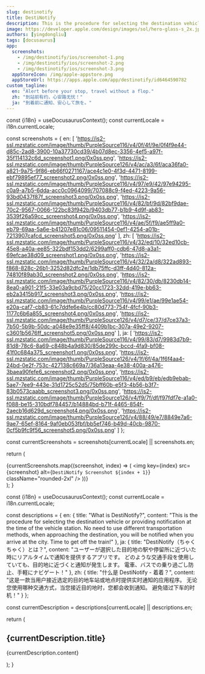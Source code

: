 ```yaml
---
slug: destinotify
title: DestiNotify
description: This is the procedure for selecting the destination vehicle or providing notification at the time of the vehicle station. No need to use different transportation methods, when approaching the destination, you will be notified when you arrive at the city. Time to get off the train!
image: https://developer.apple.com/design/images/sol/hero-glass-s_2x.jpg
authors: [yingdongliu]
tags: [docusaurus]
app:
  screenshots: 
    - /img/destinotify/ios/screenshot-1.png
    - /img/destinotify/ios/screenshot-2.png
    - /img/destinotify/ios/screenshot-3.png
  appStoreIcon: /img/apple-appstore.png
  appStoreUrl: https://apps.apple.com/app/destinotify/id6464590782
custom_tagline:
  en: "Alert before your stop, travel without a flop."
  zh: "到站前有约，心安路无忧！"
  ja: "到着前に通知、安心して旅を。"
---
```



  const {i18n} = useDocusaurusContext();
  const currentLocale = i18n.currentLocale;
  
  const screenshots = {
    en: [
      'https://is2-ssl.mzstatic.com/image/thumb/PurpleSource116/v4/0f/4f/9e/0f4f9e44-d85c-2ad8-3900-10a37730cd39/4b07d8ec-3356-4ef5-a97f-35f114132c6d_screenshot1.png/0x0ss.png',
      'https://is2-ssl.mzstatic.com/image/thumb/PurpleSource126/v4/ac/a3/6f/aca36fa0-a821-9a75-9f86-eb66f0271167/ace4c1e0-4f3d-4471-8199-ebf79895ef77_screenshot2.png/0x0ss.png',
      'https://is2-ssl.mzstatic.com/image/thumb/PurpleSource116/v4/97/e9/42/97e94295-c0a9-a7b5-6dda-acc0c0964099/707088c9-f4ed-4223-9a56-93bd0437f87f_screenshot3.png/0x0ss.png',
      'https://is2-ssl.mzstatic.com/image/thumb/PurpleSource116/v4/82/bf/9d/82bf9dae-70c2-9567-0066-122bc83f942b/9403db77-b1b9-4d9f-ab83-3539f26a59cc_screenshot4.png/0x0ss.png',
      'https://is2-ssl.mzstatic.com/image/thumb/PurpleSource116/v4/ae/5f/f9/ae5ff9a0-eb79-69aa-5a6e-b41207e81c06/09511454-0ef1-4254-a01b-7213907cafcd_screenshot5.png/0x0ss.png'
    ],
    zh: [
      'https://is2-ssl.mzstatic.com/image/thumb/PurpleSource116/v4/32/ed/10/32ed10cb-45e8-a40a-ee85-322bdf153dd2/6299aff0-cdb6-47d8-a3a1-69efcae38d09_screenshot1.png/0x0ss.png',
      'https://is2-ssl.mzstatic.com/image/thumb/PurpleSource116/v4/32/2a/d8/322ad893-f868-828c-26b1-3252d82dfc2e/1db75ffc-d3ff-4d40-812a-74810f89ab30_screenshot2.png/0x0ss.png',
      'https://is2-ssl.mzstatic.com/image/thumb/PurpleSource116/v4/82/30/db/8230db14-8ea0-a901-21f5-33e03a9cbd75/20cc1723-32dd-419e-bb63-eb2a3415b917_screenshot3.png/0x0ss.png',
      'https://is2-ssl.mzstatic.com/image/thumb/PurpleSource116/v4/99/e1/ae/99e1ae54-e20a-caf7-cb83-61c7ddfe6e4b/cc80d773-754f-4fcf-90b3-1177c6b6a855_screenshot4.png/0x0ss.png',
      'https://is2-ssl.mzstatic.com/image/thumb/PurpleSource126/v4/d7/ce/37/d7ce37a3-7b50-5b9b-50dc-a048e9e35ff8/4409b1bc-307a-49e2-9207-c3601b5676ff_screenshot5.png/0x0ss.png'
    ],
    ja: [
      'https://is2-ssl.mzstatic.com/image/thumb/PurpleSource116/v4/99/83/d7/9983d7b9-81d8-78c6-8a69-c848b4a9d830/85de299c-bccd-4fa9-bf08-41f0c684a375_screenshot1.png/0x0ss.png',
      'https://is2-ssl.mzstatic.com/image/thumb/PurpleSource126/v4/1f/6f/4a/1f6f4aa4-24bd-0e2f-753c-427138c669a7/36a13eaa-4e38-400a-a476-3baea90fefe6_screenshot2.png/0x0ss.png',
      'https://is2-ssl.mzstatic.com/image/thumb/PurpleSource116/v4/ed/b9/eb/edb9ebab-5ae7-7ee9-443e-31d1725c52d5/75bff60b-e5f3-4b56-b3f7-83b0573caabb_screenshot3.png/0x0ss.png',
      'https://is2-ssl.mzstatic.com/image/thumb/PurpleSource126/v4/f9/7f/df/f97fdf7e-a1a0-f088-be15-310bdf784457/b14884bd-b71f-4465-854f-2aecb16d629d_screenshot4.png/0x0ss.png',
      'https://is2-ssl.mzstatic.com/image/thumb/PurpleSource126/v4/88/49/e7/8849e7a6-9ae7-65ef-8164-9af0eb053fbf/bb5ef746-b49d-40cb-9870-0cf5b9fc9f56_screenshot5.png/0x0ss.png'
    ]
  };
  
  const currentScreenshots = screenshots[currentLocale] || screenshots.en;
  
  return (
    <div className="grid grid-cols-5 gap-4 my-8">
      {currentScreenshots.map((screenshot, index) => (
        <img 
          key={index}
          src={screenshot} 
          alt={`DestiNotify Screenshot ${index + 1}`}
          className="rounded-2xl"
        />
      ))}
    </div>
  );
}

<Screenshots />

  const {i18n} = useDocusaurusContext();
  const currentLocale = i18n.currentLocale;
  
  const descriptions = {
    en: {
      title: "What is DestiNotify?",
      content: "This is the procedure for selecting the destination vehicle or providing notification at the time of the vehicle station. No need to use different transportation methods, when approaching the destination, you will be notified when you arrive at the city. Time to get off the train!"
    },
    ja: {
      title: "DestiNotify（ちゃくちゃく）とは？",
      content: "ユーザーが選択した目的地の駅や停留所に近づいた時にリアルタイムで通知を提供するアプリです。 どのような交通手段を使用していても、目的地に近づくと通知が発生します。 電車、バスでの乗り過ごし防止、手軽にナビゲート！"
    },
    zh: {
      title: "什么是 DestiNotify - 着着？",
      content: "这是一款当用户接近选定的目的地车站或地点时提供实时通知的应用程序。 无论您使用哪种交通方式，当您接近目的地时，您都会收到通知。 避免错过下车的时机！"
    }
  };
  
  const currentDescription = descriptions[currentLocale] || descriptions.en;
  
  return (
    <div className="my-8">
      <h2>{currentDescription.title}</h2>
      <p>{currentDescription.content}</p>
    </div>
  );
}

<AppDescription />
